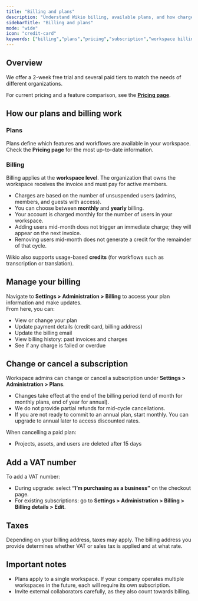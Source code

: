 ```yaml
---
title: "Billing and plans"
description: "Understand Wikio billing, available plans, and how charges are calculated for members and workspaces."
sidebarTitle: "Billing and plans"
mode: "wide"
icon: "credit-card"
keywords: ["billing","plans","pricing","subscription","workspace billing"]
---
```


## Overview

We offer a 2-week free trial and several paid tiers to match the needs of different organizations.

For current pricing and a feature comparison, see the [**Pricing page**](https://wikio.ai/pricing).

## How our plans and billing work

### Plans

Plans define which features and workflows are available in your workspace.\
Check the **Pricing page** for the most up-to-date information.

### Billing

Billing applies at the **workspace level**. The organization that owns the workspace receives the invoice and must pay for active members.

- Charges are based on the number of unsuspended users (admins, members, and guests with access).
- You can choose between **monthly** and **yearly** billing.
- Your account is charged monthly for the number of users in your workspace.
- Adding users mid-month does not trigger an immediate charge; they will appear on the next invoice.
- Removing users mid-month does not generate a credit for the remainder of that cycle.

Wikio also supports usage-based **credits** (for workflows such as transcription or translation).

## Manage your billing

Navigate to **Settings \> Administration \> Billing** to access your plan information and make updates.\
From here, you can:

- View or change your plan
- Update payment details (credit card, billing address)
- Update the billing email
- View billing history: past invoices and charges
- See if any charge is failed or overdue

## Change or cancel a subscription

Workspace admins can change or cancel a subscription under **Settings \> Administration \> Plans**.

- Changes take effect at the end of the billing period (end of month for monthly plans, end of year for annual).
- We do not provide partial refunds for mid-cycle cancellations.
- If you are not ready to commit to an annual plan, start monthly. You can upgrade to annual later to access discounted rates.

When cancelling a paid plan:

- Projects, assets, and users are deleted after 15 days

## Add a VAT number

To add a VAT number:

- During upgrade: select **“I’m purchasing as a business”** on the checkout page.
- For existing subscriptions: go to **Settings \> Administration \> Billing \> Billing details \> Edit**.

## Taxes

Depending on your billing address, taxes may apply. The billing address you provide determines whether VAT or sales tax is applied and at what rate.

## Important notes

- Plans apply to a single workspace. If your company operates multiple workspaces in the future, each will require its own subscription.
- Invite external collaborators carefully, as they also count towards billing.